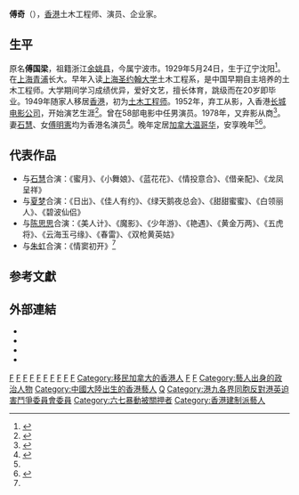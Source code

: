 {{藝人
| 姓名 = 傅奇 
| 類型 = 男演員
| 圖片 = 
| 圖片尺寸 = 
| 圖片簡介 = 
| 原名 = 傅国梁
| 羅馬拼音 = 
| 英文名 = 
| 綽號 = 
| 其他藝名 = 
| 國籍 = 
| 民族 = 
| 籍貫 = 浙江[[余姚县|余姚县]]（今宁波市）
| 出生日期 = {{birth date and age|1929|5|24}}
| 出生地點 = {{ROC-1928}}[[遼寧省_(中華民國)|遼寧省]][[瀋陽市|瀋陽市]]
| 職業 =演员
| 語言 = 
| 教育程度 = 
| 宗教信仰 = 
| 配偶 = [[石慧|石慧]]
| 兒女 = 2女1子
| 出身地 = {{BHKG}}
| 出道作 = 
| 出道日期 = 
| 代表作 = 
| 活躍年代 = 
| 網站 = 
| 獎項 = 
| IMDb = 1974249 
}}

'''傅奇'''（{{bd|1929年|5月24日|}}），[[香港|香港]]土木工程师、演员、企业家。

==生平==

原名'''傅国梁'''，祖籍浙江[[余姚县|余姚县]]，今属宁波市。1929年5月24日，生于辽宁沈阳<ref>{{cite web |url=http://www.jingyang.org/xinwen/yule/ziliaozhaopian/201007/29131867.htm |title=傅明宪和父亲傅奇、母亲石慧的资料\照片 |publisher=泾阳网 |date=2010-07-29 |accessdate=2014-01-28 |archive-date=2019-07-27 |archive-url=https://web.archive.org/web/20190727115500/http://www.jingyang.org/xinwen/yule/ziliaozhaopian/201007/29131867.htm |dead-url=no }}</ref>。在[[上海|上海]][[青浦|青浦]]长大。早年入读[[上海圣约翰大学|上海圣约翰大学]]土木工程系，是中国早期自主培养的土木工程师。大学期间学习成绩优异，爱好文艺，擅长体育，跳级而在20岁即毕业。1949年随家人移居[[香港|香港]]，初为[[土木工程师|土木工程师]]。1952年，弃工从影，入香港[[长城电影公司|长城电影公司]]，开始演艺生涯<ref>{{cite web |url=http://www.wwfvip.com/Article/women/200709/20070925154846.html |title=傅明宪：富豪背后的奢华女人 |publisher=女性财富网 |date=2007-09-25 |accessdate=2014-01-28 |archive-date=2016-03-04 |archive-url=https://web.archive.org/web/20160304075605/http://www.wwfvip.com/Article/women/200709/20070925154846.html |dead-url=no }}</ref>。曾在58部电影中任男演员。1978年，又弃影从商<ref name="fu profile">{{cite web |url=http://www.dianying.com/ft/topics/hkstars/FuQi.php |title=傅奇 Fu Qi（1929 -　） |publisher=中文電影資料庫 |accessdate=2014-01-28 |archive-date=2019-07-22 |archive-url=https://web.archive.org/web/20190722162936/http://www.dianying.com/ft/topics/hkstars/FuQi.php |dead-url=no }}</ref>。妻[[石慧|石慧]]、女[[傅明憲|傅明憲]]均为香港名演员<ref name="fu">{{cite web |url=http://paper.wenweipo.com/2006/12/13/RW0612130001.htm |title=傅奇石慧 嘆世界 |publisher=香港文汇报 |date=2006-12-13 |accessdate=2014-01-28 |archive-date=2019-07-24 |archive-url=https://web.archive.org/web/20190724190425/http://paper.wenweipo.com/2006/12/13/RW0612130001.htm |dead-url=no }}</ref>。晚年定居[[加拿大|加拿大]][[温哥华|温哥华]]，安享晚年<ref name="fu"/><ref>{{cite web |url=http://i.mtime.com/4020546/blog/7613040/ |title=红透香江“長城”當家小生傅奇 左派陣營中堅份子溫哥華享晚年 |publisher=时光网 |date=2013-05-22 |accessdate=2014-01-28 |archive-date=2019-09-17 |archive-url=https://web.archive.org/web/20190917105757/http://i.mtime.com/4020546/blog/7613040 |dead-url=no }}</ref>。

==代表作品==
* 与[[石慧|石慧]]合演：《蜜月》、《小舞娘》、《蓝花花》、《情投意合》、《借亲配》、《龙凤呈祥》
* 与[[夏梦|夏梦]]合演：《日出》、《佳人有约》、《绿天鹅夜总会》、《甜甜蜜蜜》、《白领丽人》、《碧波仙侣》
* 与[[陈思思_(演员)|陈思思]]合演：《美人计》、《魔影》、《少年游》、《艳遇》、《黄金万两》、《五虎将》、《云海玉弓缘》、《春雷》、《双枪黄英姑》
* 与[[朱虹_(香港演員)|朱虹]]合演：《情窦初开》<ref name="fu profile"/>

==参考文獻==
{{reflist|2}}

==外部連結==
* {{imdb name|1974249}}
* {{hkmdb name|2066}}
* {{douban people}}
* {{Mtime people|1174347}}

[[Category:余姚人|F]]
[[Category:襄平人|F]]
[[Category:香港男演员|F]]
[[Category:香港宁波人|F]]
[[Category:土木工程师|F]]
[[Category:宁波裔上海人|F]]
[[Category:香港商人|F]]
[[Category:寧波裔加拿大人|F]]
[[Category:华裔加拿大人|F]]
[[Category:大温华裔加拿大人|F]]
[[Category:移民加拿大的香港人|Category:移民加拿大的香港人]]
[[Category:上海圣约翰大学校友|F]]
[[Category:宁波商帮|F]]
[[Category:藝人出身的政治人物|Category:藝人出身的政治人物]]
[[Category:中國大陸出生的香港藝人|Category:中國大陸出生的香港藝人]]
[[Category:傅姓|Q]]
[[Category:港九各界同胞反對港英迫害鬥爭委員會委員|Category:港九各界同胞反對港英迫害鬥爭委員會委員]]
[[Category:六七暴動被關押者|Category:六七暴動被關押者]]
[[Category:香港建制派藝人|Category:香港建制派藝人]]